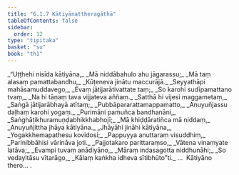 ```yaml
---
title: "6.1.7 Kātiyānattheragāthā"
tableOfContents: false
sidebar:
  order: 12
type: "tipitaka"
basket: "su"
book: "th1"
---
```



<DynamicBreadcrumb />

<Division number="411" book="th1">

<Paragraph number="685" type="verses" book="th1">
_“Uṭṭhehi nisīda kātiyāna,_  
_Mā niddābahulo ahu jāgarassu;_  
_Mā taṃ alasaṃ pamattabandhu,_  
_Kūṭeneva jinātu maccurājā._  

</Paragraph>

</Division>
<Division number="412" book="th1">

<Paragraph number="686" type="verses" book="th1">
_Seyyathāpi mahāsamuddavego,_  
_Evaṃ jātijarātivattate taṃ;_  
_So karohi sudīpamattano tvaṃ,_  
_Na hi tāṇaṃ tava vijjateva aññaṃ._  

</Paragraph>

</Division>
<Division number="413" book="th1">

<Paragraph number="687" type="verses" book="th1">
_Satthā hi vijesi maggametaṃ,_  
_Saṅgā jātijarābhayā atītaṃ;_  
_Pubbāpararattamappamatto,_  
_Anuyuñjassu daḷhaṃ karohi yogaṃ._  

</Paragraph>

</Division>
<Division number="414" book="th1">

<Paragraph number="688" type="verses" book="th1">
_Purimāni pamuñca bandhanāni,_  
_Saṅghāṭikhuramuṇḍabhikkhabhojī;_  
_Mā khiḍḍāratiñca mā niddaṃ,_  
_Anuyuñjittha jhāya kātiyāna._  

</Paragraph>

</Division>
<Division number="415" book="th1">

<Paragraph number="689" type="verses" book="th1">
_Jhāyāhi jināhi kātiyāna,_  
_Yogakkhemapathesu kovidosi;_  
_Pappuyya anuttaraṃ visuddhiṃ,_  
_Parinibbāhisi vārināva joti._  

</Paragraph>

</Division>
<Division number="416" book="th1">

<Paragraph number="690" type="verses" book="th1">
_Pajjotakaro parittaraṃso,_  
_Vātena vinamyate latāva;_  
_Evampi tuvaṃ anādiyāno,_  
_Māraṃ indasagotta niddhunāhi;_  
_So vedayitāsu vītarāgo,_  
_Kālaṃ kaṅkha idheva sītibhūto”ti._  


</Paragraph>
</Division>

<Paragraph number="691" type="center" book="th1">
…  Kātiyāno thero… .
</Paragraph>